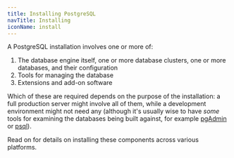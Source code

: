 ```yaml
---
title: Installing PostgreSQL
navTitle: Installing
iconName: install
---
```


A PostgreSQL installation involves one or more of:

1. The database engine itself, one or more database clusters, one or more databases, and their configuration
2. Tools for managing the database
3. Extensions and add-on software 

Which of these are required depends on the purpose of the installation: a full production server might involve all of them, while a development environment might not need any (although it's usually wise to have *some* tools for examining the databases being built against, for example [pgAdmin](https://www.pgadmin.org/) or [psql](http://postgresguide.com/utilities/psql.html)). 

Read on for details on installing these components across various platforms.